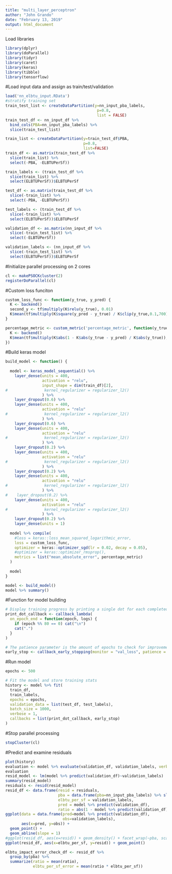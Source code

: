 ```yaml
---
title: "multi_layer_perceptron"
author: "John Grando"
date: "February 13, 2019"
output: html_document
---
```


Load libraries
```r
library(dplyr)
library(doParallel)
library(tidyr)
library(caret)
library(keras)
library(tibble)
library(tensorflow)
```

#Load input data and assign as train/test/validation
```r
load('nn_elbtu_input.RData')
#stratify training set
train_test_list <- createDataPartition(y=nn_input_pba_labels, 
                                        p=0.8, 
                                        list = FALSE)
train_test_df <- nn_input_df %>% 
  bind_cols(PBA=nn_input_pba_labels) %>% 
  slice(train_test_list)

train_list <- createDataPartition(y=train_test_df$PBA,
                                  p=0.8,
                                  list=FALSE)
train_df <- as.matrix(train_test_df %>% 
  slice(train_list) %>% 
  select(-PBA, -ELBTUPerSf))

train_labels <- (train_test_df %>% 
  slice(train_list) %>% 
  select(ELBTUPerSf))$ELBTUPerSf

test_df <- as.matrix(train_test_df %>% 
  slice(-train_list) %>% 
  select(-PBA, -ELBTUPerSf))

test_labels <- (train_test_df %>% 
  slice(-train_list) %>% 
  select(ELBTUPerSf))$ELBTUPerSf

validation_df <- as.matrix(nn_input_df %>% 
  slice(-train_test_list) %>% 
  select(-ELBTUPerSf))

validation_labels <- (nn_input_df %>%
  slice(-train_test_list) %>% 
  select(ELBTUPerSf))$ELBTUPerSf
```

#Initialize parallel processing on 2 cores
```r
cl <- makePSOCKcluster(2)
registerDoParallel(cl)
```

#Custom loss funciton
```r
custom_loss_func <- function(y_true, y_pred) {
  K <- backend()
  second_y <- tf$multiply(K$relu(y_true), 0.01)
  K$mean(tf$multiply(K$square(y_pred - y_true) / K$clip(y_true,0.1,700), second_y))
}

percentage_metric <- custom_metric('percentage_metric', function(y_true, y_pred){
  K <- backend()
  K$mean(tf$multiply(K$abs(1 - K$abs(y_true - y_pred) / K$abs(y_true)), K$relu(y_true)))
})
```


#Build keras model
```r
build_model <- function() {
  
  model <- keras_model_sequential() %>%
    layer_dense(units = 400, 
                activation = "relu",
                input_shape = dim(train_df)[2],
#                kernel_regularizer = regularizer_l2()
                ) %>%
    layer_dropout(0.6) %>%
    layer_dense(units = 400, 
                activation = "relu"
#                kernel_regularizer = regularizer_l2()
                ) %>%
    layer_dropout(0.6) %>%
    layer_dense(units = 400, 
                activation = "relu"
#                kernel_regularizer = regularizer_l2()
                ) %>%
    layer_dropout(0.2) %>%
    layer_dense(units = 400, 
                activation = "relu"
#                kernel_regularizer = regularizer_l2()
                ) %>%
    layer_dropout(0.2) %>%
    layer_dense(units = 400, 
                activation = "relu"
#                kernel_regularizer = regularizer_l2()
                ) %>%
#    layer_dropout(0.2) %>%
    layer_dense(units = 400, 
                activation = "relu"
#                kernel_regularizer = regularizer_l2()
                ) %>%
    layer_dropout(0.2) %>%
    layer_dense(units = 1)
  
  model %>% compile(
    #loss = keras::loss_mean_squared_logarithmic_error,
    loss = custom_loss_func,
    optimizer = keras::optimizer_sgd(lr = 0.02, decay = 0.05),
    #optimizer = keras::optimizer_rmsprop(),
    metrics = list("mean_absolute_error", percentage_metric)
  )
  
  model
}

model <- build_model()
model %>% summary()
```

#Function for model building
```r
# Display training progress by printing a single dot for each completed epoch.
print_dot_callback <- callback_lambda(
  on_epoch_end = function(epoch, logs) {
    if (epoch %% 80 == 0) cat("\n")
    cat(".")
  }
)

# The patience parameter is the amount of epochs to check for improvement.
early_stop <- callback_early_stopping(monitor = "val_loss", patience = 50)
```

#Run model
```r
epochs <- 500

# Fit the model and store training stats
history <- model %>% fit(
  train_df,
  train_labels,
  epochs = epochs,
  validation_data = list(test_df, test_labels),
  batch_size = 1000,
  verbose = 1,
  callbacks = list(print_dot_callback, early_stop)
)
```

#Stop parallel processing
```r
stopCluster(cl)
```

#Predict and examine residuals
```r
plot(history)
evaluation <- model %>% evaluate(validation_df, validation_labels, verbose=2)
evaluation
resid_model <- lm(model %>% predict(validation_df)~validation_labels)
summary(resid_model)
residuals <- resid(resid_model)
resid_df <- data.frame(resid = residuals, 
                       pba = data.frame(pba=nn_input_pba_labels) %>% slice(-train_test_list),
                       elbtu_per_sf = validation_labels,
                       pred = model %>% predict(validation_df),
                       ratio = abs(1 - model %>% predict(validation_df) / validation_labels))
ggplot(data = data.frame(pred=model %>% predict(validation_df),
                         obs=validation_labels),
       aes(x=pred, y=obs)) + 
  geom_point() + 
  geom_abline(slope = 1)
#ggplot(resid_df, aes(x=resid)) + geom_density() + facet_wrap(~pba, scales = 'free')
ggplot(resid_df, aes(x=elbtu_per_sf, y=resid)) + geom_point()

elbtu_impact_error_check_df <- resid_df %>% 
  group_by(pba) %>% 
  summarize(ratio = mean(ratio), 
            elbtu_per_sf_error = mean(ratio * elbtu_per_sf))
```

